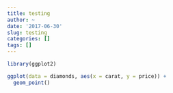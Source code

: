 ```yaml
---
title: testing
author: ~
date: '2017-06-30'
slug: testing
categories: []
tags: []
---
```


```r
library(ggplot2)

ggplot(data = diamonds, aes(x = carat, y = price)) +
  geom_point()
```

